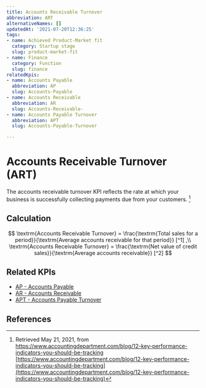 ```yaml
---
title: Accounts Receivable Turnover
abbreviation: ART
alternativeNames: []
updatedAt: '2021-07-20T12:36:25'
tags:
- name: Achieved Product-Market fit
  category: Startup stage
  slug: product-market-fit
- name: Finance
  category: Function
  slug: finance
relatedKpis:
- name: Accounts Payable
  abbreviation: AP
  slug: Accounts-Payable
- name: Accounts Receivable
  abbreviation: AR
  slug: Accounts-Receivable-
- name: Accounts Payable Turnover
  abbreviation: APT
  slug: Accounts-Payable-Turnover

---
```


# Accounts Receivable Turnover (ART)

The accounts receivable turnover KPI reflects the rate at which your business is successfully collecting payments due from your customers. [^1]

## Calculation

$$
\textrm{Accounts Receivable Turnover} = \frac{\textrm{Total sales for a period}}{\textrm{Average accounts receivable for that period}} [^1] ,\\
\textrm{Accounts Receivable Turnover} = \frac{\textrm{Net value of credit sales}}{\textrm{Average accounts receivable}} [^2]
$$



## Related KPIs

- [AP - Accounts Payable](/en/kpis/Accounts-Payable)
- [AR - Accounts Receivable](/en/kpis/Accounts-Receivable-)
- [APT - Accounts Payable Turnover](/en/kpis/Accounts-Payable-Turnover)

## References

[^1]:   Retrieved May 21, 2021, from https://www.accountingdepartment.com/blog/12-key-performance-indicators-you-should-be-tracking [https://www.accountingdepartment.com/blog/12-key-performance-indicators-you-should-be-tracking](https://www.accountingdepartment.com/blog/12-key-performance-indicators-you-should-be-tracking)
[^2]:   Retrieved May 21, 2021, from https://www.accountingdepartment.com/blog/12-key-performance-indicators-you-should-be-tracking [https://www.accountingdepartment.com/blog/12-key-performance-indicators-you-should-be-tracking](https://www.accountingdepartment.com/blog/12-key-performance-indicators-you-should-be-tracking)
[^3]:  29 Financial KPIs for Your Financial KPI Dashboard | Scoro. Retrieved May 21, 2021, from https://www.scoro.com/blog/financial-kpis-for-financial-kpi-dashboard/ [https://www.scoro.com/blog/financial-kpis-for-financial-kpi-dashboard/](https://www.scoro.com/blog/financial-kpis-for-financial-kpi-dashboard/)
